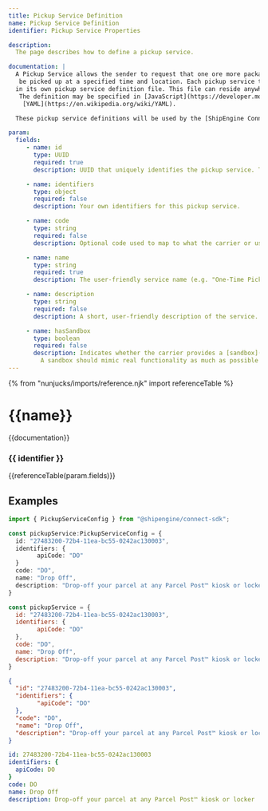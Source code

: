 ```yaml
---
title: Pickup Service Definition
name: Pickup Service Definition
identifier: Pickup Service Properties

description:
  The page describes how to define a pickup service.

documentation: |
  A Pickup Service allows the sender to request that one ore more packages
   be picked up at a specified time and location. Each pickup service that is offered must be defined
  in its own pickup service definition file. This file can reside anywhere within your application as long as its location is specified in the [Carrier Application Definition](./carrier.mdx) file.
   The definition may be specified in [JavaScript](https://developer.mozilla.org/en-US/docs/Web/JavaScript), [TypeScript](https://www.typescriptlang.org/), [JSON](https://developer.mozilla.org/en-US/docs/Web/JavaScript/Reference/Global_Objects/JSON), or
    [YAML](https://en.wikipedia.org/wiki/YAML).

  These pickup service definitions will be used by the [ShipEngine Connect](./../index.mdx) to display pickup service options within our suite of e-commerce applications when your carrier is used.

param:
  fields:
     - name: id
       type: UUID
       required: true
       description: UUID that uniquely identifies the pickup service. This ID should never change.

     - name: identifiers
       type: object
       required: false
       description: Your own identifiers for this pickup service.

     - name: code
       type: string
       required: false
       description: Optional code used to map to what the carrier or uses to identify the pickup service.

     - name: name
       type: string
       required: true
       description: The user-friendly service name (e.g. "One-Time Pickup", "Recurring Pickup", "Drop-Off").

     - name: description
       type: string
       required: false
       description: A short, user-friendly description of the service.

     - name: hasSandbox
       type: boolean
       required: false
       description: Indicates whether the carrier provides a [sandbox](./../sandbox.mdx) API for this pickup service.
         A sandbox should mimic real functionality as much as possible but MUST NOT incur any actual costs or affect production data.
---
```


  {% from "nunjucks/imports/reference.njk" import referenceTable %}

  {{name}}
  ===============================================
  {{documentation}}


  ###   {{ identifier }}
  {{referenceTable(param.fields)}}


  Examples
  -----------------------------------------------

```typescript
import { PickupServiceConfig } from "@shipengine/connect-sdk";

const pickupService:PickupServiceConfig = {
  id: "27483200-72b4-11ea-bc55-0242ac130003",
  identifiers: {
        apiCode: "DO"
  }
  code: "DO",
  name: "Drop Off",
  description: "Drop-off your parcel at any Parcel Post™ kiosk or locker"
}
```

```javascript
const pickupService = {
  id: "27483200-72b4-11ea-bc55-0242ac130003",
  identifiers: {
        apiCode: "DO"
  },
  code: "DO",
  name: "Drop Off",
  description: "Drop-off your parcel at any Parcel Post™ kiosk or locker"
}
```

```json
{
  "id": "27483200-72b4-11ea-bc55-0242ac130003",
  "identifiers": {
        "apiCode": "DO"
  },
  "code": "DO",
  "name": "Drop Off",
  "description": "Drop-off your parcel at any Parcel Post™ kiosk or locker"
}
```

```yaml
id: 27483200-72b4-11ea-bc55-0242ac130003
identifiers: {
  apiCode: DO
}
code: DO
name: Drop Off
description: Drop-off your parcel at any Parcel Post™ kiosk or locker
```
